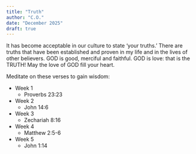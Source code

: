 ```yaml
---
title: "Truth"
author: "C.O."
date: "December 2025"
draft: true
---
```


It has become acceptable in our culture to state 'your truths.' There are truths that have been established and proven in my life and in the lives of other believers. GOD is good, merciful and faithful. GOD is love: that is the TRUTH! May the love of GOD fill your heart.

Meditate on these verses to gain wisdom:

-   Week 1
    -   Proverbs 23:23
-   Week 2
    -   John 14:6
-   Week 3
    -   Zechariah 8:16
-   Week 4
    -   Matthew 2:5-6
-   Week 5
    -   John 1:14
